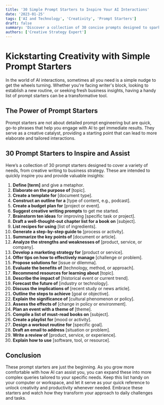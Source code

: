 ```yaml
---
title: '30 Simple Prompt Starters to Inspire Your AI Interactions'
date: '2023-01-25'
tags: ['AI and Technology', 'Creativity', 'Prompt Starters']
draft: false
summary: 'Discover a collection of 30 concise prompts designed to spark creativity and offer quick solutions to common challenges, perfect for enhancing your daily interactions with AI.'
authors: ['Creative Strategy Expert']
---
```


# Kickstarting Creativity with Simple Prompt Starters

In the world of AI interactions, sometimes all you need is a simple nudge to get the wheels turning. Whether you're facing writer's block, looking to establish a new routine, or seeking fresh business insights, having a handy list of prompt starters can be a transformative tool.

## The Power of Prompt Starters

Prompt starters are not about detailed prompt engineering but are quick, go-to phrases that help you engage with AI to get immediate results. They serve as a creative catalyst, providing a starting point that can lead to more elaborate and tailored interactions.

## 30 Prompt Starters to Inspire and Assist

Here’s a collection of 30 prompt starters designed to cover a variety of needs, from creative writing to business strategy. These are intended to quickly inspire you and provide valuable insights:

1. **Define [term]** and give a metaphor.
2. **Elaborate on the purpose of** [topic].
3. **Create a template for** [document type].
4. **Construct an outline for a** [type of content, e.g., podcast].
5. **Create a budget plan for** [project or event].
6. **Suggest creative writing prompts** to get me started.
7. **Brainstorm ten ideas** for improving [specific task or project].
8. **Draft a well-thought-out chapter list for a book on** [subject].
9. **List recipes for using** [list of ingredients].
10. **Generate a step-by-step guide to** [process or activity].
11. **Summarize the key points of** [document or article].
12. **Analyze the strengths and weaknesses of** [product, service, or company].
13. **Develop a marketing strategy for** [product or service].
14. **Offer tips on how to effectively manage** [challenge or problem].
15. **Propose solutions for** [issue or dilemma].
16. **Evaluate the benefits of** [technology, method, or approach].
17. **Recommend resources for learning about** [topic].
18. **Describe the impact of** [historical event or current trend].
19. **Forecast the future of** [industry or technology].
20. **Discuss the implications of** [recent study or news article].
21. **Outline the steps to achieve** [goal or objective].
22. **Explain the significance of** [cultural phenomenon or policy].
23. **Assess the effects of** [change in policy or environment].
24. **Plan an event with a theme of** [theme].
25. **Compile a list of must-read books on** [subject].
26. **Create a playlist for** [mood or activity].
27. **Design a workout routine for** [specific goal].
28. **Draft an email to address** [situation or problem].
29. **Write a review of** [product, service, or experience].
30. **Explain how to use** [software, tool, or resource].

## Conclusion

These prompt starters are just the beginning. As you grow more comfortable with how AI can assist you, you can expand these into more complex queries tailored to your specific needs. Keep this list handy on your computer or workspace, and let it serve as your quick reference to unlock creativity and productivity whenever needed. Embrace these starters and watch how they transform your approach to daily challenges and tasks.
